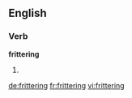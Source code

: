 ==English==

===Verb===
'''frittering'''

# {{present participle of|fritter}}

[[de:frittering]]
[[fr:frittering]]
[[vi:frittering]]